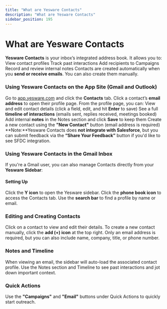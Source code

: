 ```yaml
---
title: "What are Yesware Contacts"
description: "What are Yesware Contacts"
sidebar_position: 195
---
```


# What are Yesware Contacts

**Yesware Contacts** is your inbox’s integrated address book. It allows you to:
View contact profiles
Track past interactions
Add recipients to Campaigns
Record and review internal notes
Contacts are created automatically when you **send or receive emails**. You can also create them manually.
### Using Yesware Contacts on the App Site (Gmail and Outlook)
Go to [app.yesware.com](https://app.yesware.com) and click the **Contacts** tab.
Click a contact’s **email address** to open their profile page.
From the profile page, you can:
View and edit contact details (click a field, edit, and hit **Enter** to save)
See a full **timeline of interactions** (emails sent, replies received, meetings booked)
Add internal **notes** in the Notes section and click **Save** to keep them
Create a new contact using the **"New Contact"** button (email address is required)
**Note:**Yesware Contacts does **not integrate with Salesforce**, but you can submit feedback via the **“Share Your Feedback”** button if you'd like to see SFDC integration.
### Using Yesware Contacts in the Gmail Inbox
If you're a Gmail user, you can also manage Contacts directly from your **Yesware Sidebar**:
#### Setting Up
Click the **Y icon** to open the Yesware sidebar.
Click the **phone book icon** to access the Contacts tab.
Use the **search bar** to find a profile by name or email.
### Editing and Creating Contacts
Click on a contact to view and edit their details.
To create a new contact manually, click the **add (+) icon** at the top right. Only an email address is required, but you can also include name, company, title, or phone number.
### Notes and Timeline
When viewing an email, the sidebar will auto-load the associated contact profile.
Use the Notes section and Timeline to see past interactions and jot down important context.
### Quick Actions
Use the **"Campaigns"** and **"Email"** buttons under Quick Actions to quickly start outreach.